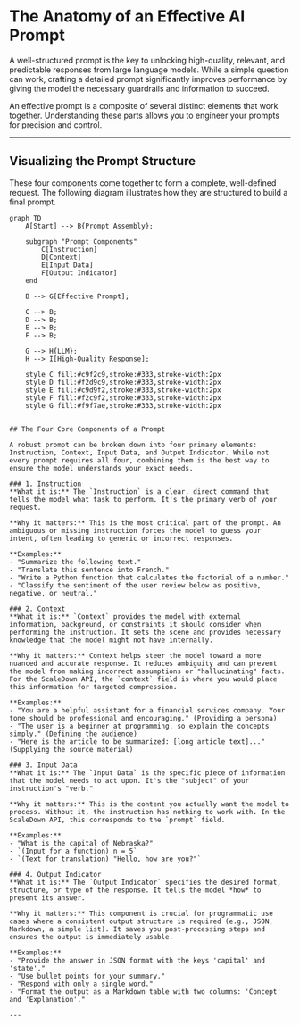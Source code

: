 # The Anatomy of an Effective AI Prompt

A well-structured prompt is the key to unlocking high-quality, relevant, and predictable responses from large language models. While a simple question can work, crafting a detailed prompt significantly improves performance by giving the model the necessary guardrails and information to succeed.

An effective prompt is a composite of several distinct elements that work together. Understanding these parts allows you to engineer your prompts for precision and control.

---
## Visualizing the Prompt Structure

These four components come together to form a complete, well-defined request. The following diagram illustrates how they are structured to build a final prompt.

```mermaid
graph TD
    A[Start] --> B{Prompt Assembly};

    subgraph "Prompt Components"
        C[Instruction]
        D[Context]
        E[Input Data]
        F[Output Indicator]
    end

    B --> G[Effective Prompt];

    C --> B;
    D --> B;
    E --> B;
    F --> B;

    G --> H{LLM};
    H --> I[High-Quality Response];

    style C fill:#c9f2c9,stroke:#333,stroke-width:2px
    style D fill:#f2d9c9,stroke:#333,stroke-width:2px
    style E fill:#c9d9f2,stroke:#333,stroke-width:2px
    style F fill:#f2c9f2,stroke:#333,stroke-width:2px
    style G fill:#f9f7ae,stroke:#333,stroke-width:2px


## The Four Core Components of a Prompt

A robust prompt can be broken down into four primary elements: Instruction, Context, Input Data, and Output Indicator. While not every prompt requires all four, combining them is the best way to ensure the model understands your exact needs.

### 1. Instruction
**What it is:** The `Instruction` is a clear, direct command that tells the model what task to perform. It's the primary verb of your request.

**Why it matters:** This is the most critical part of the prompt. An ambiguous or missing instruction forces the model to guess your intent, often leading to generic or incorrect responses.

**Examples:**
- "Summarize the following text."
- "Translate this sentence into French."
- "Write a Python function that calculates the factorial of a number."
- "Classify the sentiment of the user review below as positive, negative, or neutral."

### 2. Context
**What it is:** `Context` provides the model with external information, background, or constraints it should consider when performing the instruction. It sets the scene and provides necessary knowledge that the model might not have internally.

**Why it matters:** Context helps steer the model toward a more nuanced and accurate response. It reduces ambiguity and can prevent the model from making incorrect assumptions or "hallucinating" facts. For the ScaleDown API, the `context` field is where you would place this information for targeted compression.

**Examples:**
- "You are a helpful assistant for a financial services company. Your tone should be professional and encouraging." (Providing a persona)
- "The user is a beginner at programming, so explain the concepts simply." (Defining the audience)
- "Here is the article to be summarized: [long article text]..." (Supplying the source material)

### 3. Input Data
**What it is:** The `Input Data` is the specific piece of information that the model needs to act upon. It's the "subject" of your instruction's "verb."

**Why it matters:** This is the content you actually want the model to process. Without it, the instruction has nothing to work with. In the ScaleDown API, this corresponds to the `prompt` field.

**Examples:**
- "What is the capital of Nebraska?"
- `(Input for a function) n = 5`
- `(Text for translation) "Hello, how are you?"`

### 4. Output Indicator
**What it is:** The `Output Indicator` specifies the desired format, structure, or type of the response. It tells the model *how* to present its answer.

**Why it matters:** This component is crucial for programmatic use cases where a consistent output structure is required (e.g., JSON, Markdown, a simple list). It saves you post-processing steps and ensures the output is immediately usable.

**Examples:**
- "Provide the answer in JSON format with the keys 'capital' and 'state'."
- "Use bullet points for your summary."
- "Respond with only a single word."
- "Format the output as a Markdown table with two columns: 'Concept' and 'Explanation'."

---
